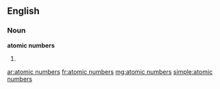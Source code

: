 ==English==

===Noun===
'''atomic numbers'''

# {{plural of|[[atomic number]]}}

[[ar:atomic numbers]]
[[fr:atomic numbers]]
[[mg:atomic numbers]]
[[simple:atomic numbers]]